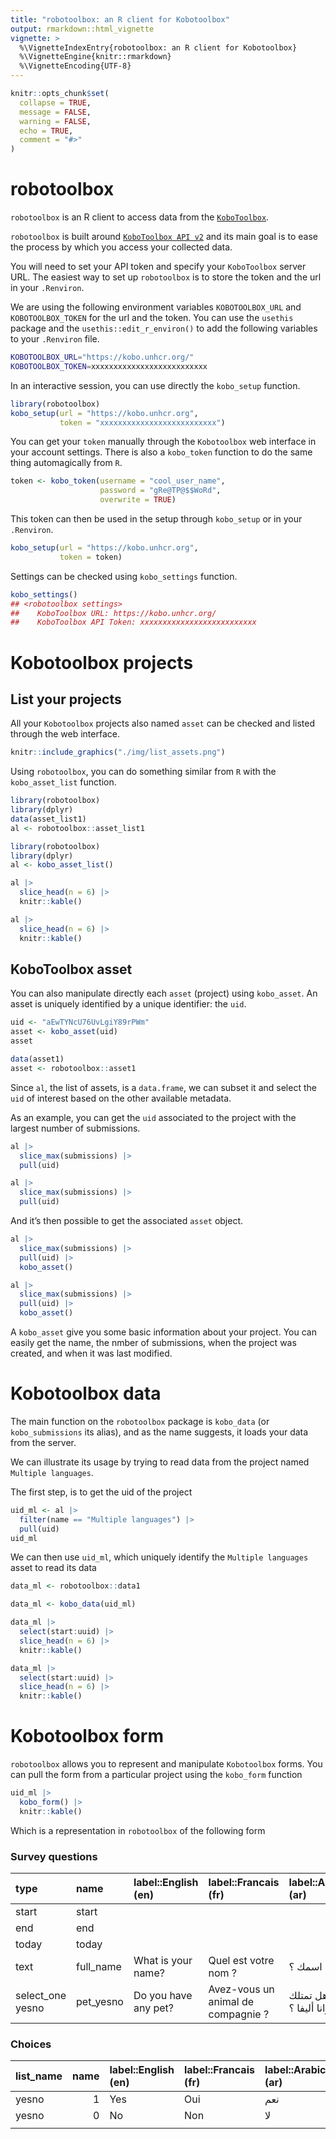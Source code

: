 ```yaml
---
title: "robotoolbox: an R client for Kobotoolbox"
output: rmarkdown::html_vignette
vignette: >
  %\VignetteIndexEntry{robotoolbox: an R client for Kobotoolbox}
  %\VignetteEngine{knitr::rmarkdown}
  %\VignetteEncoding{UTF-8}
---
```


```r
knitr::opts_chunk$set(
  collapse = TRUE,
  message = FALSE,
  warning = FALSE,
  echo = TRUE,
  comment = "#>"
)

```


# robotoolbox

`robotoolbox` is an R client to access data from the [`KoboToolbox`](https://www.kobotoolbox.org).

`robotoolbox` is built around [`KoboToolbox API v2`](https://support.kobotoolbox.org/api.html) and its main goal is to ease the process by which you access your collected data.

You will need to set your API token and specify your `KoboToolbox` server URL. The easiest way to set up `robotoolbox` is to store the token and the url in your `.Renviron`.

We are using the following environment variables `KOBOTOOLBOX_URL` and `KOBOTOOLBOX_TOKEN` for the url and the token. You can use the `usethis` package and the `usethis::edit_r_environ()` to add the following variables to your `.Renviron` file.

```bash
KOBOTOOLBOX_URL="https://kobo.unhcr.org/"
KOBOTOOLBOX_TOKEN=xxxxxxxxxxxxxxxxxxxxxxxxxx
```

In an interactive session, you can use directly the `kobo_setup` function.

```r
library(robotoolbox)
kobo_setup(url = "https://kobo.unhcr.org",
           token = "xxxxxxxxxxxxxxxxxxxxxxxxxx")
```

You can get your `token` manually through the `Kobotoolbox` web interface in your account settings. There is also a `kobo_token` function to do the same thing automagically from `R`.

```r
token <- kobo_token(username = "cool_user_name",
                    password = "gRe@TP@$$WoRd",
                    overwrite = TRUE)
```

This token can then be used in the setup through `kobo_setup` or in your `.Renviron`.

```r
kobo_setup(url = "https://kobo.unhcr.org",
           token = token)
```

Settings can be checked using `kobo_settings` function.

```r
kobo_settings()
## <robotoolbox settings>
##    KoboToolbox URL: https://kobo.unhcr.org/
##    KoboToolbox API Token: xxxxxxxxxxxxxxxxxxxxxxxxxx
```

# Kobotoolbox projects

## List your projects

All your `Kobotoolbox` projects also named `asset` can be checked and listed through the web interface.

```r
knitr::include_graphics("./img/list_assets.png")
```

Using `robotoolbox`, you can do something similar from `R` with the `kobo_asset_list` function.

```r
library(robotoolbox)
library(dplyr)
data(asset_list1)
al <- robotoolbox::asset_list1
```

```r
library(robotoolbox)
library(dplyr)
al <- kobo_asset_list()

al |>
  slice_head(n = 6) |>
  knitr::kable()
```

```r
al |>
  slice_head(n = 6) |>
  knitr::kable()
```


## KoboToolbox asset

You can also manipulate directly each `asset` (project) using `kobo_asset`. An asset is uniquely identified by a unique identifier: the `uid`.

```r
uid <- "aEwTYNcU76UvLgiY89rPWm"
asset <- kobo_asset(uid)
asset
```

```r
data(asset1)
asset <- robotoolbox::asset1
```

Since `al`, the list of assets, is a `data.frame`, we can subset it and select the `uid` of interest based on the other available metadata.

As an example, you can get the `uid` associated to the project with the largest number of submissions.

```r
al |>
  slice_max(submissions) |>
  pull(uid)
```

```r
al |>
  slice_max(submissions) |>
  pull(uid)
```

And it's then possible to get the associated `asset` object.


```r
al |>
  slice_max(submissions) |>
  pull(uid) |>
  kobo_asset()
```

```r
al |>
  slice_max(submissions) |>
  pull(uid) |>
  kobo_asset()
```

A `kobo_asset` give you some basic information about your project. You can easily get the name, the nmber of submissions, when the project was created, and when it was last modified.

# Kobotoolbox data

The main function on the `robotoolbox` package is `kobo_data` (or `kobo_submissions` its alias), and as the name suggests, it loads your data from the server.

We can illustrate its usage by trying to read data from the project named `Multiple languages`.

The first step, is to get the uid of the project

```r
uid_ml <- al |>
  filter(name == "Multiple languages") |>
  pull(uid)
uid_ml
```

We can then use `uid_ml`, which uniquely identify the `Multiple languages` asset to read its data

```r
data_ml <- robotoolbox::data1
```

```r
data_ml <- kobo_data(uid_ml)

data_ml |>
  select(start:uuid) |>
  slice_head(n = 6) |>
  knitr::kable()
```

```r
data_ml |>
  select(start:uuid) |>
  slice_head(n = 6) |>
  knitr::kable()
```

# Kobotoolbox form

`robotoolbox` allows you to represent and manipulate `Kobotoolbox` forms. You can pull the form from a particular project using the `kobo_form` function

```r
uid_ml |>
  kobo_form() |>
  knitr::kable()
```

Which is a representation in `robotoolbox` of the following form


### Survey questions

| type             | name      | label::English (en)  | label::Francais (fr)               | label::Arabic (ar) |
|:-----------------|:----------|:---------------------|:-----------------------------------|:-------------------|
| start            | start     |                      |                                    |                    |
| end              | end       |                      |                                    |                    |
| today            | today     |                      |                                    |                    |
| text             | full_name | What is your name?   | Quel est votre nom ?               | ما اسمك ؟          |
| select_one yesno | pet_yesno | Do you have any pet? | Avez-vous un animal de compagnie ? | هل تمتلك حيوانا أليفا ؟ |


### Choices

| list_name | name | label::English (en) | label::Francais (fr) | label::Arabic (ar) |
|:----------|-----:|:--------------------|:---------------------|:-------------------|
| yesno     |    1 | Yes                 | Oui                  | نعم                |
| yesno     |    0 | No                  | Non                  | لا                 |
|           |      |                     |                      |                    |
